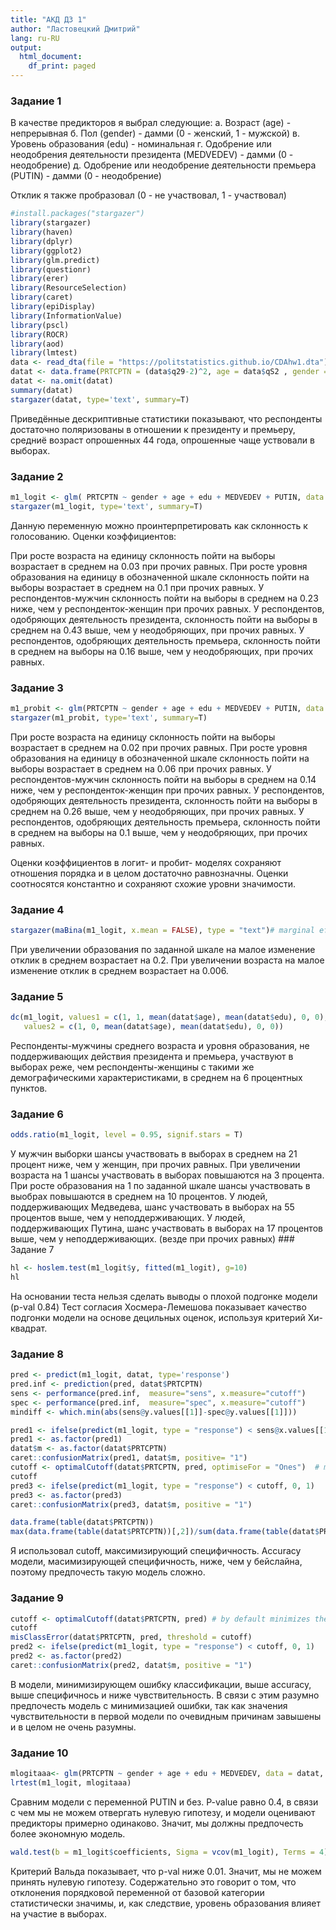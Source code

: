 ---
title: "АКД ДЗ 1"
author: "Ластовецкий Дмитрий"
lang: ru-RU
output:
  html_document:
    df_print: paged
---
### Задание 1
В качестве предикторов я выбрал следующие:
a. Возраст (age) - непрерывная
б. Пол (gender) - дамми (0 - женский, 1 - мужской)
в. Уровень образования (edu) - номинальная 
г. Одобрение или неодобрения деятельности президента (MEDVEDEV) - дамми (0 - неодобрение)
д. Одобрение или неодобрение деятельности премьера (PUTIN) - дамми (0 - неодобрение)

Отклик я также пробразовал (0 - не участвовал, 1 - участвовал)
```{r, cache=FALSE, error=FALSE, echo=FALSE}
#install.packages("stargazer")
library(stargazer)
library(haven) 
library(dplyr)
library(ggplot2)
library(glm.predict)
library(questionr)
library(erer)
library(ResourceSelection)
library(caret)
library(epiDisplay)
library(InformationValue)
library(pscl)
library(ROCR)
library(aod)
library(lmtest)
data <- read_dta(file = "https://politstatistics.github.io/CDAhw1.dta")
datat <- data.frame(PRTCPTN = (data$q29-2)^2, age = data$qS2 , gender = (data$qS1-2)^2, edu = data$qS3, MEDVEDEV = (data$q4A-2)^2, PUTIN = (data$q4B-2)^2) 
datat <- na.omit(datat)
summary(datat)
stargazer(datat, type='text', summary=T)

```

Приведённые дескриптивные статистики показывают, что респонденты достаточно поляризованы в отношении к президенту и премьеру, средниё возраст опрошенных 44 года, опрошенные чаще уствовали в выборах. 

### Задание 2

```{r, cache=FALSE, error=FALSE, echo=FALSE}
m1_logit <- glm( PRTCPTN ~ gender + age + edu + MEDVEDEV + PUTIN, data = datat,  x = TRUE, family = binomial(link = "logit"))
stargazer(m1_logit, type='text', summary=T)
```
Данную переменную можно проинтерпретировать как склонность к голосованию. Оценки коэффициентов: 

При росте возраста на единицу склонность пойти на выборы возрастает в среднем на 0.03 при прочих равных. 
При росте уровня образования на единицу в обозначенной шкале склонность пойти на выборы возрастает в среднем на 0.1 при прочих равных. 
У респондентов-мужчин склонность пойти на выборы в среднем на 0.23 ниже, чем у респонденток-женщин при прочих равных. 
У респондентов, одобряющих деятельность президента, склонность пойти на выборы в среднем на 0.43 выше, чем у неодобряющих, при прочих равных. 
У респондентов, одобряющих деятельность премьера, склонность пойти в среднем на выборы на 0.16 выше, чем у неодобряющих, при прочих равных. 

### Задание 3

```{r, cache=FALSE, error=FALSE, echo=FALSE}
m1_probit <- glm(PRTCPTN ~ gender + age + edu + MEDVEDEV + PUTIN, data = datat,  x = TRUE, family = binomial(link = "probit"))
stargazer(m1_probit, type='text', summary=T)

```
При росте возраста на единицу склонность пойти на выборы возрастает в среднем на 0.02 при прочих равных. 
При росте уровня образования на единицу в обозначенной шкале склонность пойти на выборы возрастает в среднем на 0.06 при прочих равных. 
У респондентов-мужчин склонность пойти на выборы в среднем на 0.14 ниже, чем у респонденток-женщин при прочих равных. 
У респондентов, одобряющих деятельность президента, склонность пойти на выборы в среднем на 0.26 выше, чем у неодобряющих, при прочих равных. 
У респондентов, одобряющих деятельность премьера, склонность пойти в среднем на выборы на 0.1 выше, чем у неодобряющих, при прочих равных. 


Оценки коэффициентов в логит- и пробит- моделях сохраняют отношения порядка и в целом достаточно равнозначны. Оценки соотносятся константно и сохраняют схожие уровни значимости. 

### Задание 4

```{r, cache=FALSE, error=FALSE, echo=FALSE}
stargazer(maBina(m1_logit, x.mean = FALSE), type = "text")# marginal effects are calculated for each observation and then averaged
```
При увеличении образования по заданной шкале на малое изменение отклик в среднем возрастает на 0.2. 
При увеличении возраста на малое изменение отклик в среднем возрастает на 0.006. 

### Задание 5

```{r, cache=FALSE, error=FALSE, echo=FALSE}
dc(m1_logit, values1 = c(1, 1, mean(datat$age), mean(datat$edu), 0, 0),
   values2 = c(1, 0, mean(datat$age), mean(datat$edu), 0, 0))
```
Респонденты-мужчины среднего возраста и уровня образования, не поддерживающих действия президента и премьера, участвуют в выборах реже, чем респонденты-женщины с такими же демографическими характеристиками, в среднем на 6 процентных пунктов. 

### Задание 6

```{r, cache=FALSE, error=FALSE, echo=FALSE}
odds.ratio(m1_logit, level = 0.95, signif.stars = T)

```
У мужчин выборки шансы участвовать в выборах в среднем на 21 процент ниже, чем у женщин, при прочих равных.
При увеличении возраста на 1 шансы участвовать в выборах повышаются на 3 процента. 
При росте образования на 1 по заданной шкале шансы участвовать в выобрах повышаются в среднем на 10 процентов. 
У людей, поддерживающих Медведева, шанс участвовать в выборах на 55 процентов выше, чем у неподдерживающих. 
У людей, поддерживающих Путина, шанс участвовать в выборах на 17 процентов выше, чем у неподдерживающих. 
(везде при прочих равных)
### Задание 7
```{r, cache=FALSE, error=FALSE, echo=FALSE}
hl <- hoslem.test(m1_logit$y, fitted(m1_logit), g=10)
hl
```
На основании теста нельзя сделать выводы о плохой подгонке модели (p-val 0.84)
Тест согласия Хосмера-Лемешова показывает качество подгонки модели на основе децильных оценок, используя критерий Хи-квадрат. 

### Задание 8
```{r, cache=FALSE, error=FALSE, echo=FALSE}
pred <- predict(m1_logit, datat, type='response')
pred.inf <- prediction(pred, datat$PRTCPTN)
sens <- performance(pred.inf,  measure="sens", x.measure="cutoff")
spec <- performance(pred.inf,  measure="spec", x.measure="cutoff")
mindiff <- which.min(abs(sens@y.values[[1]]-spec@y.values[[1]]))

pred1 <- ifelse(predict(m1_logit, type = "response") < sens@x.values[[1]][mindiff], 0, 1)
pred1 <- as.factor(pred1)
datat$m <- as.factor(datat$PRTCPTN)
caret::confusionMatrix(pred1, datat$m, positive= "1")
cutoff <- optimalCutoff(datat$PRTCPTN, pred, optimiseFor = "Ones")  # maximizes detection of "Ones"
cutoff
pred3 <- ifelse(predict(m1_logit, type = "response") < cutoff, 0, 1)
pred3 <- as.factor(pred3)
caret::confusionMatrix(pred3, datat$m, positive = "1")
```
```{r, cache=FALSE, error=FALSE, echo=FALSE}
data.frame(table(datat$PRTCPTN))
max(data.frame(table(datat$PRTCPTN))[,2])/sum(data.frame(table(datat$PRTCPTN))[,2])
```
Я использовал cutoff, максимизирующий специфичность. 
Accuracy модели, масимизирующей специфичность, ниже, чем у бейслайна, поэтому предпочесть такую модель сложно. 

### Задание 9
```{r, cache=FALSE, error=FALSE, echo=FALSE}
cutoff <- optimalCutoff(datat$PRTCPTN, pred) # by default minimizes the misclassification error
cutoff
misClassError(datat$PRTCPTN, pred, threshold = cutoff)
pred2 <- ifelse(predict(m1_logit, type = "response") < cutoff, 0, 1)
pred2 <- as.factor(pred2)
caret::confusionMatrix(pred2, datat$m, positive = "1")

```
В модели, минимизирующем ошибку классификации, выше accuracy, выше специфичнось и ниже чувствительность. В связи с этим разумно предпочесть модель с минимизацией ошибки, так как значения чувствительности в первой модели по очевидным причинам завышены и в целом не очень разумны. 

### Задание 10
```{r, cache=FALSE, error=FALSE, echo=FALSE}
mlogitaaa<- glm(PRTCPTN ~ gender + age + edu + MEDVEDEV, data = datat,  x = TRUE, family = binomial(link = "logit"))
lrtest(m1_logit, mlogitaaa)

```
Сравним модели с переменной PUTIN и без. 
P-value равно 0.4, в связи с чем мы не можем отвергать нулевую гипотезу, и модели оценивают предикторы примерно одинаково. Значит, мы должны предпочесть более экономную модель. 
```{r, cache=FALSE, error=FALSE, echo=FALSE}

wald.test(b = m1_logit$coefficients, Sigma = vcov(m1_logit), Terms = 4) 
```
Критерий Вальда показывает, что p-val ниже 0.01. Значит, мы не можем принять нулевую гипотезу. 
Содержательно это говорит о том, что отклонения порядковой переменной от базовой категории статистически значимы, и, как следствие, уровень образования влияет на участие в выборах. 